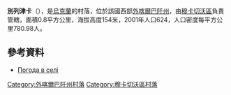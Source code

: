 {{coord|48|25|0|N|22|47|44|E|scale:100000|display=title}}

'''別列津卡'''（{{lang-uk|Березинка}}），是[[烏克蘭|烏克蘭]]的村落，位於該國西部[[外喀爾巴阡州|外喀爾巴阡州]]，由[[穆卡切沃區|穆卡切沃區]]負責管轄，面積0.8平方公里，海拔高度154米，2001年人口624，人口密度每平方公里780.98人。

==參考資料==
*[http://weather.in.ua/ua/zakarpatskaja/939 Погода в селі ]{{Wayback|url=http://weather.in.ua/ua/zakarpatskaja/939 |date=20161107161534 }}

{{DEFAULTSORT:Березинка}}

[[Category:外喀爾巴阡州村落|Category:外喀爾巴阡州村落]]
[[Category:穆卡切沃區村落|Category:穆卡切沃區村落]]


{{Zakarpattia-geo-stub}}
